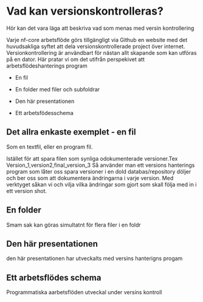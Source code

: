 # Vad kan versionskontrolleras?

Hör kan det vara läga att beskriva vad som menas med versin kontrollering

Varje nf-core arbetsflöde görs tillgängligt via Github en website med det huvudsakliga syftet att dela versionskontrollerade project över internet. Versionkontrollering är användbart för nästan allt skapande som kan utföras på en dator. Här pratar vi om det utifrån perspekivet att arbetsflödeshanterings program

-   En fil

-   En folder med filer och subfoldrar

-   Den här presentationen

-   Ett arbetsfödesschema

## Det allra enkaste exemplet - en fil

Som en textfil, eller en program fil.

Istället för att spara filen som synliga odokumenterade versioner.Tex Version_1,version2,final_version_3 Så använder man ett versions hanterings program som låter oss spara versioner i en dold databas/repository döljer och ber oss som att dokumentera ändringarna i varje version. Med verktyget såkan vi och vilja vilka ändringar som gjort som skall följa med in i ett version shot.

## En folder

Smam sak kan göras simultatnt för flera filer i en foldr

## Den här presentationen

den här presentationen har utveckalts med versins hanterigns progam

## Ett arbetsflödes schema

Programmatiska aarbetsflöden utveckal under versins kontroll
